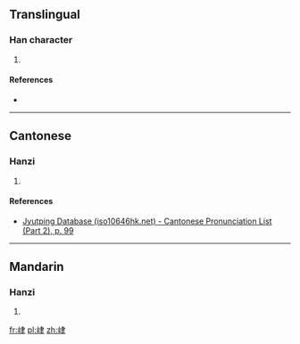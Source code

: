 ==Translingual==

===Han character===
{{Han char|rn=46|rad=山|as=06|sn=9|four=|canj=ULQ|ids=⿰山聿}}

# {{defn|Han|sort=山06}}

====References====
* {{Han ref|kx=0310.200|dkj=08031|dj=0610.140|hdz=10772.030|uh=5CCD|ud=23757}}

----

==Cantonese==

===Hanzi===
{{yue-hanzi|jyut=[[leot6]]|y=leot6}}

# {{defn|lang=yue|sort=山06}}

====References====
* [http://www.iso10646hk.net/jp/document/download.jsp Jyutping Database (iso10646hk.net) - Cantonese Pronunciation List (Part 2), p. 99]

----

==Mandarin==

===Hanzi===
{{cmn-hanzi|pin=[[lù]] ([[lu4]])|wg=lu<sup>4</sup>}}

# {{defn|lang=cmn|sort=山06}}

[[fr:峍]]
[[pl:峍]]
[[zh:峍]]